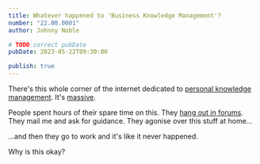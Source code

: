 ```yaml
---
title: Whatever happened to 'Business Knowledge Management'?
number: "22.00.0001"
author: Johnny Noble

# TODO correct pubDate
pubDate: 2023-05-22T09:30:00

publish: true
---
```


There's this whole corner of the internet dedicated to [personal knowledge management](https://en.wikipedia.org/wiki/Personal_knowledge_management). It's [massive](https://duckduckgo.com/?q=personal+knowledge+management).

People spent hours of their spare time on this. They [hang out in forums](https://forum.obsidian.md/search?q=pkm). They mail me and ask for guidance. They agonise over this stuff at home...

...and then they go to work and it's like it never happened.

Why is this okay?
